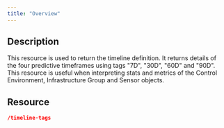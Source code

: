 ```yaml
---
title: "Overview"
---
```


## Description

This resource is used to return the timeline definition. It returns details of the four predictive timeframes using tags "7D", "30D", "60D" and "90D". This resource is useful when interpreting stats and metrics of the Control Environment, Infrastructure Group and Sensor objects.

## Resource

```json
/timeline-tags
```
